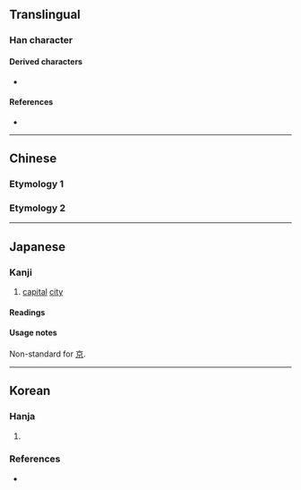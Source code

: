 {{also|京}}
{{character info}}
==Translingual==

===Han character===
{{Han char|rn=8|rad=亠|as=07|sn=9|four=0090.6|canj=YAF|ids=⿳亠日小}}

====Derived characters====
* {{l|mul|[[𫮎]], [[鿌]]}}

====References====
* {{Han ref|kx=0089.070|dkj=00307|dj=0188.120|hdz=10285.040|uh=4EB0|ud=20144}}

----

==Chinese==

===Etymology 1===
{{zh-see|京|v}}

===Etymology 2===
{{zh-see|原|v}}

----

==Japanese==
{{ja-see-also|京}}

===Kanji===
{{ja-kanji|grade=uc|rs=亠07}}

# [[capital]] [[city]]

====Readings====
{{ja-readings
|goon=きょう
|kanon=けい
|kanyoon=きん
|kun=みやこ-}}

====Usage notes====
Non-standard for [[京]].

----

==Korean==

===Hanja===
{{ko-hanja|서울|경}}

# {{alt form|ko|京||{{hanja form of|경|[[capital city]]}}}}

===References===
* {{R:ko:Inmyeongyonghanjapyo|3}}